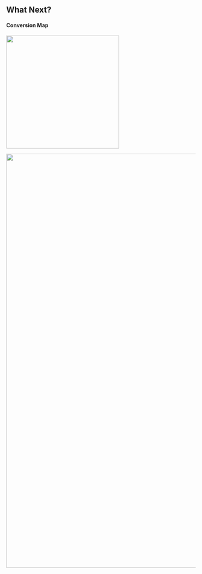 ## What Next?
#### Conversion Map

::: {.fragment .semi-fade-out fragment-index=1}
![](../imgs/conversions_overview/conversions_overview.svg){.absolute top=200 left=0 width=300}
:::

::: {.fragment fragment-index=1}
![](../imgs/lpsc.png){.absolute top=-30 right=60 height=1100}
:::